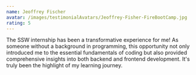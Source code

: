 ```yaml
---
name: Jeoffrey Fischer
avatar: /images/testimonialAvatars/Jeoffrey-Fisher-FireBootCamp.jpg
rating: 5
---
```


The SSW internship has been a transformative experience for me! As someone without a background in programming, this opportunity not only introduced me to the essential fundamentals of coding but also provided comprehensive insights into both backend and frontend development. It's truly been the highlight of my learning journey.

